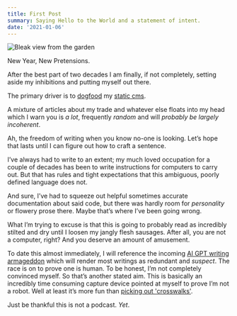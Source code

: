 ```yaml
---
title: First Post
summary: Saying Hello to the World and a statement of intent.
date: '2021-01-06'
---
```


![Bleak view from the garden](./first.jpg)

New Year, New Pretensions. 

After the best part of two decades I am finally, if not completely, setting aside my inhibitions and putting myself out there.

The primary driver is to [dogfood](https://en.wikipedia.org/wiki/Eating_your_own_dog_food) my [static cms](/projects/ssg).

A mixture of articles about my trade and whatever else floats into my head which I warn you is _a lot_, frequently _random_ and 
will _probably be largely incoherent_.

Ah, the freedom of writing when you know no-one is looking. Let’s hope that lasts until I can figure out how to craft a sentence.

I’ve always had to write to an extent; my much loved occupation for a couple of decades has been to write instructions for 
computers to carry out. But that has rules and tight expectations that this ambiguous, poorly defined  language does not. 

And sure, I’ve had to squeeze out helpful sometimes accurate documentation about said code, but there was hardly room for 
_personality_ or flowery prose there. Maybe that’s where I’ve been going wrong.

What I’m trying to excuse is that this is going to probably read as incredibly stilted and dry until I loosen my jangly 
flesh sausages. After all, you are not a computer, right? And you deserve an amount of amusement.

To date this almost immediately, I will reference the incoming 
[AI GPT writing armageddon](https://www.theguardian.com/commentisfree/2020/sep/08/robot-wrote-this-article-gpt-3) which will 
render most writings 
as redundant and _suspect_. The race is on to prove one is human. To be honest, 
I’m not completely convinced myself. So that’s another stated aim. This is basically an incredibly time consuming capture 
device pointed at myself to prove I’m not a robot. Well at least it’s more fun than 
[picking out 'crosswalks'](https://twitter.com/5tevieM/status/1356992638608678913?s=20).

Just be thankful this is not a podcast. _Yet_.

